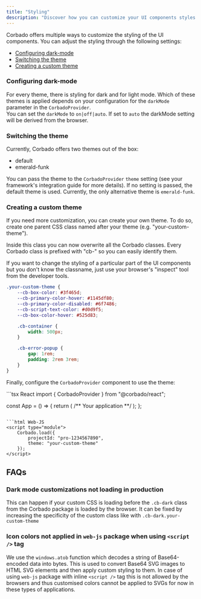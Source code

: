 ```yaml
---
title: "Styling"
description: "Discover how you can customize your UI components styles to align with your preferences and needs."
---
```


Corbado offers multiple ways to customize the styling of the UI components. You can adjust the styling through the following settings:

-   [Configuring dark-mode](#configuring-dark-mode)
-   [Switching the theme](#switching-the-theme)
-   [Creating a custom theme](#creating-a-custom-theme)

### Configuring dark-mode

For every theme, there is styling for dark and for light mode. Which of these themes is applied depends on your configuration for the `darkMode` parameter in the `CorbadoProvider`.<br/> You can set the `darkMode` to `on|off|auto`. If set to `auto` the darkMode setting will be derived from the browser.

### Switching the theme

Currently, Corbado offers two themes out of the box:

- default
- emerald-funk

You can pass the theme to the `CorbadoProvider` `theme` setting (see your framework's integration guide for more details).
If no setting is passed, the default theme is used.
Currently, the only alternative theme is `emerald-funk`.

### Creating a custom theme

If you need more customization, you can create your own theme. To do so, create one parent CSS class named after your theme (e.g. "your-custom-theme").

Inside this class you can now overwrite all the Corbado classes. Every Corbado class is prefixed with "cb-" so you can easily identify them.

<Tip>
    If you want to change the styling of a particular part of the UI components
    but you don't know the classname, just use your browser's "inspect" tool
    from the developer tools.
</Tip>

```css Custome Theme
.your-custom-theme {
    --cb-box-color: #3f465d;
    --cb-primary-color-hover: #1145df80;
    --cb-primary-color-disabled: #6f7486;
    --cb-script-text-color: #d0d9f5;
    --cb-box-color-hover: #525d83;

    .cb-container {
        width: 500px;
    }

    .cb-error-popup {
        gap: 1rem;
        padding: 2rem 3rem;
    }
}
```

Finally, configure the `CorbadoProvider` component to use the theme:

<CodeGroup>
```tsx React
import { CorbadoProvider } from "@corbado/react";

const App = () => {
    return (
        <CorbadoProvider projectId="pro-1234567890" theme="your-custom-theme">
            /** Your application **/
        </CorbadoProvider>
    );
};
```

```html Web-JS
<script type="module">
    Corbado.load({
        projectId: "pro-1234567890",
        theme: "your-custom-theme"
    });
</script>
```

</CodeGroup>

## FAQs

### Dark mode customizations not loading in production

This can happen if your custom CSS is loading before the `.cb-dark` class from the Corbado package is loaded by the browser. It can be fixed by increasing the specificity of the custom class like with `.cb-dark.your-custom-theme`

### Icon colors not applied in `web-js` package when using `<script />` tag

We use the `windows.atob` function which decodes a string of Base64-encoded data into bytes. This is used to convert Base64 SVG images to HTML SVG elements and then apply custom styling to them.
In case of using `web-js` package with inline `<script />` tag this is not allowed by the browsers and thus customised colors cannot be applied to SVGs for now in these types of applications.
